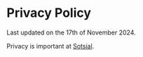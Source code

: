 # Privacy Policy

Last updated on the 17th of November 2024.

Privacy is important at [Sotsial](https://sotsial.com).
